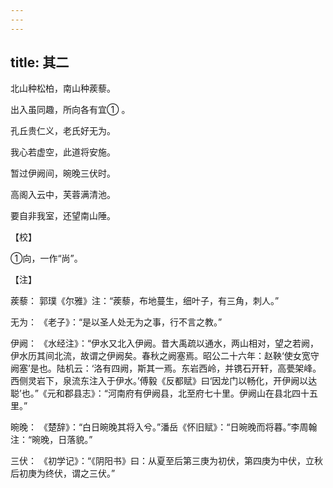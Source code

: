 ```yaml
---
---
---
```

title: 其二
---




北山种松柏，南山种蒺藜。

出入虽同趣，所向各有宜① 。

孔丘贵仁义，老氏好无为。

我心若虚空，此道将安施。

暂过伊阙间，晼晚三伏时。

高阁入云中，芙蓉满清池。

要自非我室，还望南山陲。

【校】

①向，一作“尚”。

【注】

蒺藜： 郭璞《尔雅》注：“蒺藜，布地蔓生，细叶子，有三角，刺人。”

无为： 《老子》：“是以圣人处无为之事，行不言之教。”

伊阙： 《水经注》：“伊水又北入伊阙。昔大禹疏以通水，两山相对，望之若阙，伊水历其间北流，故谓之伊阙矣。春秋之阙塞焉。昭公二十六年：赵鞅‘使女宽守阙塞’是也。陆机云：‘洛有四阙，斯其一焉。东岩西岭，并镌石开轩，高甍架峰。西侧灵岩下，泉流东注入于伊水。’傅毅《反都赋》曰‘因龙门以畅化，开伊阙以达聪’也。”《元和郡县志》：“河南府有伊阙县，北至府七十里。伊阙山在县北四十五里。”

晼晚： 《楚辞》：“白日晼晚其将入兮。”潘岳《怀旧赋》：“日晼晚而将暮。”李周翰注：“晼晚，日落貌。”

三伏： 《初学记》：“《阴阳书》曰：从夏至后第三庚为初伏，第四庚为中伏，立秋后初庚为终伏，谓之三伏。”